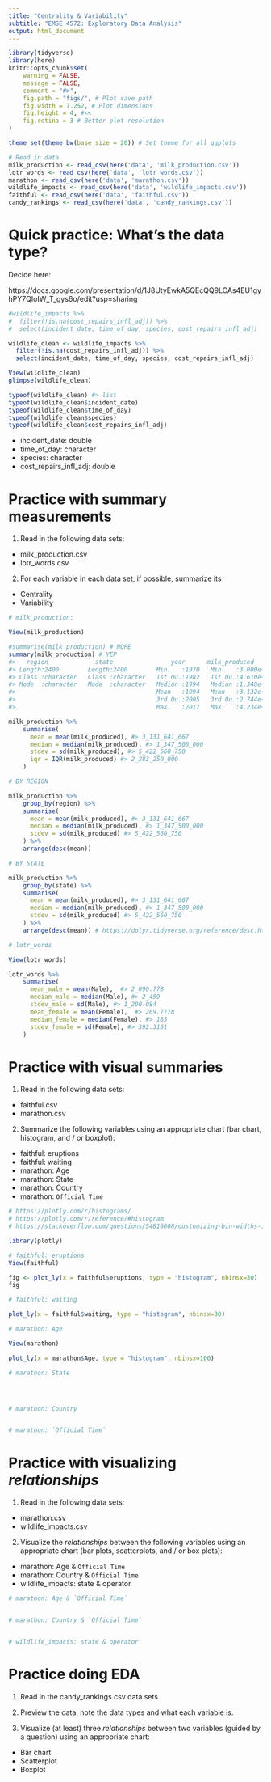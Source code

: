 ```yaml
---
title: "Centrality & Variability"
subtitle: "EMSE 4572: Exploratory Data Analysis"
output: html_document
---
```


```r
library(tidyverse)
library(here)
knitr::opts_chunk$set(
    warning = FALSE,
    message = FALSE,
    comment = "#>",
    fig.path = "figs/", # Plot save path
    fig.width = 7.252, # Plot dimensions
    fig.height = 4, #<<
    fig.retina = 3 # Better plot resolution
)

theme_set(theme_bw(base_size = 20)) # Set theme for all ggplots

# Read in data
milk_production <- read_csv(here('data', 'milk_production.csv'))
lotr_words <- read_csv(here('data', 'lotr_words.csv'))
marathon <- read_csv(here('data', 'marathon.csv'))
wildlife_impacts <- read_csv(here('data', 'wildlife_impacts.csv'))
faithful <- read_csv(here('data', 'faithful.csv'))
candy_rankings <- read_csv(here('data', 'candy_rankings.csv'))
```

# Quick practice: What's the data type?

Decide here:

https://docs.google.com/presentation/d/1J8UtyEwkA5QEcQQ9LCAs4EU1gyhPY7QIoIW_T_gys6o/edit?usp=sharing

```r
#wildlife_impacts %>%
#  filter(!is.na(cost_repairs_infl_adj)) %>%
#  select(incident_date, time_of_day, species, cost_repairs_infl_adj)

wildlife_clean <- wildlife_impacts %>%
  filter(!is.na(cost_repairs_infl_adj)) %>%
  select(incident_date, time_of_day, species, cost_repairs_infl_adj)

View(wildlife_clean)
glimpse(wildlife_clean)

typeof(wildlife_clean) #> list
typeof(wildlife_clean$incident_date)
typeof(wildlife_clean$time_of_day)
typeof(wildlife_clean$species)
typeof(wildlife_clean$cost_repairs_infl_adj)
```

- incident_date: double
- time_of_day: character
- species: character
- cost_repairs_infl_adj: double



# Practice with summary measurements

1) Read in the following data sets:

- milk_production.csv
- lotr_words.csv

 2) For each variable in each data set, if possible, summarize its

- Centrality
- Variability

```r
# milk_production:

View(milk_production)

#summarise(milk_production) # NOPE
summary(milk_production) # YEP
#>   region             state                year      milk_produced
#> Length:2400        Length:2400        Min.   :1970   Min.   :3.000e+06
#> Class :character   Class :character   1st Qu.:1982   1st Qu.:4.610e+08
#> Mode  :character   Mode  :character   Median :1994   Median :1.348e+09
#>                                       Mean   :1994   Mean   :3.132e+09
#>                                       3rd Qu.:2005   3rd Qu.:2.744e+09
#>                                       Max.   :2017   Max.   :4.234e+10

milk_production %>%
    summarise(
      mean = mean(milk_produced), #> 3_131_641_667
      median = median(milk_produced), #> 1_347_500_000
      stdev = sd(milk_produced), #> 5_422_560_750
      iqr = IQR(milk_produced) #> 2_283_250_000
    )

# BY REGION

milk_production %>%
    group_by(region) %>%
    summarise(
      mean = mean(milk_produced), #> 3_131_641_667
      median = median(milk_produced), #> 1_347_500_000
      stdev = sd(milk_produced) #> 5_422_560_750
    ) %>%
    arrange(desc(mean))

# BY STATE

milk_production %>%
    group_by(state) %>%
    summarise(
      mean = mean(milk_produced), #> 3_131_641_667
      median = median(milk_produced), #> 1_347_500_000
      stdev = sd(milk_produced) #> 5_422_560_750
    ) %>%
    arrange(desc(mean)) # https://dplyr.tidyverse.org/reference/desc.html
```

```r

# lotr_words

View(lotr_words)

lotr_words %>%
    summarise(
      mean_male = mean(Male),  #> 2_090.778
      median_male = median(Male), #> 2_459
      stdev_male = sd(Male), #> 1_200.084
      mean_female = mean(Female),  #> 269.7778
      median_female = median(Female), #> 183
      stdev_female = sd(Female), #> 392.3161
    )

```



# Practice with visual summaries

1) Read in the following data sets:

- faithful.csv
- marathon.csv

2) Summarize the following variables using an appropriate chart (bar chart, histogram, and / or boxplot):

- faithful: eruptions
- faithful: waiting
- marathon: Age
- marathon: State
- marathon: Country
- marathon: `Official Time`

```r
# https://plotly.com/r/histograms/
# https://plotly.com/r/reference/#histogram
# https://stackoverflow.com/questions/54816608/customizing-bin-widths-in-plotlys-histogram-function-in-r

library(plotly)

# faithful: eruptions
View(faithful)

fig <- plot_ly(x = faithful$eruptions, type = "histogram", nbinsx=30)
fig

```



```r

# faithful: waiting

plot_ly(x = faithful$waiting, type = "histogram", nbinsx=30)

```


```r
# marathon: Age

View(marathon)

plot_ly(x = marathon$Age, type = "histogram", nbinsx=100)
```



```r

# marathon: State





```



```r

# marathon: Country



```


```r


# marathon: `Official Time`

```








# Practice with visualizing _relationships_

1) Read in the following data sets:

- marathon.csv
- wildlife_impacts.csv

2) Visualize the _relationships_ between the following variables using an appropriate chart (bar plots, scatterplots, and / or box plots):

- marathon: Age & `Official Time`
- marathon: Country & `Official Time`
- wildlife_impacts: state & operator

```r
# marathon: Age & `Official Time`


# marathon: Country & `Official Time`


# wildlife_impacts: state & operator

```



# Practice doing EDA

1) Read in the candy_rankings.csv data sets

2) Preview the data, note the data types and what each variable is.

3) Visualize (at least) three _relationships_ between two variables (guided by a question) using an appropriate chart:

- Bar chart
- Scatterplot
- Boxplot

```r

```
